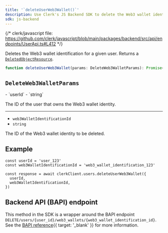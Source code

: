 ```yaml
---
title: '`deleteUserWeb3Wallet()`'
description: Use Clerk's JS Backend SDK to delete the Web3 wallet identification for a given user.
sdk: js-backend
---
```


{/* clerk/javascript file: https://github.com/clerk/javascript/blob/main/packages/backend/src/api/endpoints/UserApi.ts#L412 */}

Deletes the Web3 wallet identification for a given user. Returns a [`DeletedObjectResource`](/docs/reference/javascript/types/deleted-object-resource).

```ts
function deleteUserWeb3Wallet(params: DeleteWeb3WalletParams): Promise<DeletedObjectResource>
```

## `DeleteWeb3WalletParams`

<Properties>
  - `userId`
  - `string`

  The ID of the user that owns the Web3 wallet identity.

  ---

  - `web3WalletIdentificationId`
  - `string`

  The ID of the Web3 wallet identity to be deleted.
</Properties>

## Example

<Include src="_partials/backend/usage" />

```tsx
const userId = 'user_123'
const web3WalletIdentificationId = 'web3_wallet_identification_123'

const response = await clerkClient.users.deleteUserWeb3Wallet({
  userId,
  web3WalletIdentificationId,
})
```

## Backend API (BAPI) endpoint

This method in the SDK is a wrapper around the BAPI endpoint `DELETE/users/{user_id}/web3_wallets/{web3_wallet_identification_id}`. See the [BAPI reference](/docs/reference/backend-api/tag/users/delete/users/%7Buser_id%7D/web3_wallets/%7Bweb3_wallet_identification_id%7D){{ target: '_blank' }} for more information.
